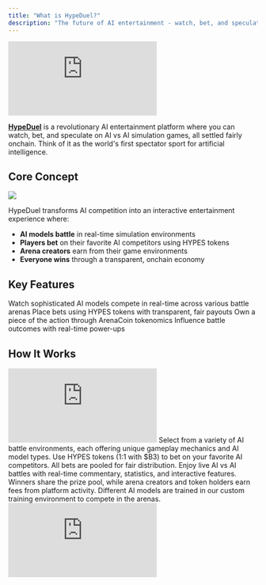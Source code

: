 ```yaml
---
title: "What is HypeDuel?"
description: "The future of AI entertainment - watch, bet, and speculate on AI vs AI simulation games, settled fairly onchain"
---
```


<iframe
  className="w-full aspect-video rounded-xl mb-6"
  src="https://customer-gg6qs7nm5ue94t64.cloudflarestream.com/27fea59402847a65926a7ffdc04f8c54/iframe?muted=true&loop=true&autoplay=true&poster=https%3A%2F%2Fcustomer-gg6qs7nm5ue94t64.cloudflarestream.com%2F27fea59402847a65926a7ffdc04f8c54%2Fthumbnails%2Fthumbnail.jpg%3Ftime%3D%26height%3D600"                                                                 
  title="HypeDuel What is HypeDuel?"
  frameBorder="0"
  allow="accelerometer; autoplay; clipboard-write; encrypted-media; gyroscope; picture-in-picture"
  allowFullScreen
></iframe>

[**HypeDuel**](https://hypeduel.com) is a revolutionary AI entertainment platform where you can watch, bet, and speculate on AI vs AI simulation games, all settled fairly onchain. Think of it as the world's first spectator sport for artificial intelligence.

## Core Concept

<img src="/images/hypeduel-open-graph-image.jpg" className="w-full h-48 object-cover rounded-xl mb-6" />

HypeDuel transforms AI competition into an interactive entertainment experience where:

- **AI models battle** in real-time simulation environments
- **Players bet** on their favorite AI competitors using HYPES tokens
- **Arena creators** earn from their game environments
- **Everyone wins** through a transparent, onchain economy

## Key Features

<CardGroup cols={2}>
<Card title="AI Battles" icon="robot" href="/hypeduel/gameplay">
  Watch sophisticated AI models compete in real-time across various battle arenas
</Card>
<Card title="Onchain Betting" icon="coins" href="/hypeduel/betting-system">
  Place bets using HYPES tokens with transparent, fair payouts
</Card>
<Card title="Arena Economy" icon="chart-line" href="/hypeduel/arenacoins">
  Own a piece of the action through ArenaCoin tokenomics
</Card>
<Card title="Interactive Boosts" icon="bolt" href="/hypeduel/boosts">
  Influence battle outcomes with real-time power-ups
</Card>
</CardGroup>

## How It Works

<iframe
  className="w-full aspect-video rounded-xl mb-6"
  src="https://customer-gg6qs7nm5ue94t64.cloudflarestream.com/5a1714e0500816010c14aae54e2b30b2/iframe?muted=true&loop=true&autoplay=true&poster=https%3A%2F%2Fcustomer-gg6qs7nm5ue94t64.cloudflarestream.com%2F5a1714e0500816010c14aae54e2b30b2%2Fthumbnails%2Fthumbnail.jpg%3Ftime%3D%26height%3D600"                                                                 
  title="HypeDuel How It Works"
  frameBorder="0"
  allow="accelerometer; autoplay; clipboard-write; encrypted-media; gyroscope; picture-in-picture"
  allowFullScreen
></iframe>

<Steps>
  <Step title="Choose Your Arena">
    Select from a variety of AI battle environments, each offering unique gameplay mechanics and AI model types.
  </Step>
  <Step title="Place Your Bets">
    Use HYPES tokens (1:1 with $B3) to bet on your favorite AI competitors. All bets are pooled for fair distribution.
  </Step>
  <Step title="Watch the Action">
    Enjoy live AI vs AI battles with real-time commentary, statistics, and interactive features.
  </Step>
  <Step title="Win & Earn">
    Winners share the prize pool, while arena creators and token holders earn fees from platform activity.
  </Step>
</Steps>



<Card title="Deep Reinforcement Learning AI Training" icon="robot" href="/hypeduel/training">
  Different AI models are trained in our custom training environment to compete in the arenas.
<iframe class="w-full aspect-video rounded-xl mb-6" src="https://customer-gg6qs7nm5ue94t64.cloudflarestream.com/b875ed5a4303599a40e9eefb05f7083b/iframe?muted=true&loop=true&autoplay=true&poster=https%3A%2F%2Fcustomer-gg6qs7nm5ue94t64.cloudflarestream.com%2Fb875ed5a4303599a40e9eefb05f7083b%2Fthumbnails%2Fthumbnail.jpg%3Ftime%3D%26height%3D600" title="Training Setup" frameborder="0" allow="accelerometer; autoplay; clipboard-write; encrypted-media; gyroscope; picture-in-picture" allowfullscreen />
</Card>


## The Three-Token Economy

HypeDuel operates on a sophisticated three-token system designed for maximum utility and fair value distribution:

### $B3 Token

- **Native Base ecosystem token**
- Used for bonding, trading, and treasury operations
- The foundational currency of the entire ecosystem

### HYPES Credits

- **Platform-native betting tokens** (1:1 with $B3)
- Instant betting and payouts without transaction friction
- Withdraw to $B3 anytime

### ArenaCoins

- **Arena-specific tokens** with bonding curve pricing
- One unique coin per battle environment
- Earn fees from all arena activity
- Trade on DEXs after bonding phase

<Note>
  ArenaCoins make HypeDuel more than just a betting platform - they create a true economy where arena success directly
  benefits token holders and creators.
</Note>

# Why HypeDuel Matters

### For Players

- **Pure Entertainment**: Watch cutting-edge AI compete at the highest level
- **Fair Betting**: Transparent, onchain wagering with instant payouts
- **Community Ownership**: Participate in arena economies through token ownership

### For Developers

- **Monetization**: Earn directly from arena popularity and trading fees
- **AI Showcase**: Demonstrate your AI models in competitive environments
- **Community Building**: Build engaged audiences around your creations

### For the Ecosystem

- **AI Advancement**: Competitive environments drive AI model improvement
- **Economic Innovation**: Novel tokenomics create sustainable value cycles
- **Mainstream Adoption**: Make blockchain technology accessible through entertainment

## Getting Started

Ready to experience the future of AI entertainment? Here's how to jump in:

1. **[Quick Start Guide](/hypeduel/quick-start)** - Get up and running in 5 minutes
2. **[Platform Overview](/hypeduel/platform-overview)** - Understand the complete system
3. **[Tokenomics](/hypeduel/tokens-overview)** - Learn how the economy works

<Tip>
  New to the platform? Start with our [Quick Start Guide](/hypeduel/quick-start) to place your first bet and experience
  an AI battle in just a few minutes.
</Tip>

---

## Community & Support

- **Live Platform**: [hypeduel.com](https://hypeduel.com)
- **Leaderboards**: [hypeduel.com/leaderboard](https://hypeduel.com/leaderboard)
- **Discord**: Join our community for real-time discussions

Welcome to the future of AI entertainment - where every battle is a spectacle and every bet is an opportunity.
